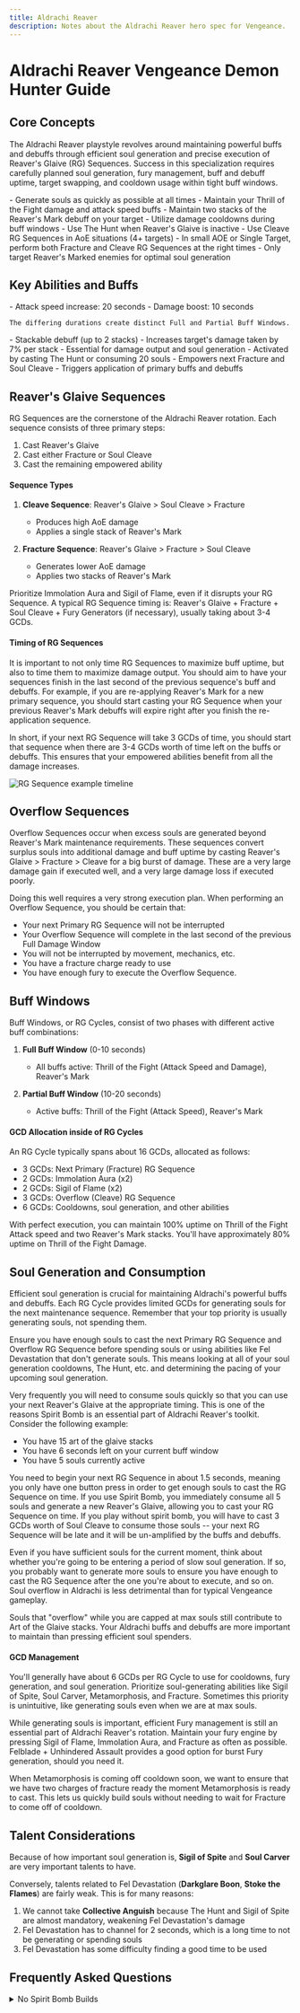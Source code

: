```yaml
---
title: Aldrachi Reaver
description: Notes about the Aldrachi Reaver hero spec for Vengeance.
---
```


# Aldrachi Reaver Vengeance Demon Hunter Guide

## Core Concepts

The Aldrachi Reaver playstyle revolves around maintaining powerful buffs and debuffs through efficient soul generation and precise execution of Reaver's Glaive (RG) Sequences. Success in this specialization requires carefully planned soul generation, fury management, buff and debuff uptime, target swapping, and cooldown usage within tight buff windows.

<Aside type="tip" title="Key Principles">
- Generate souls as quickly as possible at all times
- Maintain your Thrill of the Fight damage and attack speed buffs
- Maintain two stacks of the Reaver's Mark debuff on your target
- Utilize damage cooldowns during buff windows
- Use The Hunt when Reaver's Glaive is inactive
- Use Cleave RG Sequences in AoE situations (4+ targets)
- In small AOE or Single Target, perform both Fracture and Cleave RG Sequences at the right times
- Only target Reaver's Marked enemies for optimal soul generation
</Aside>

## Key Abilities and Buffs

<Tabs>
  <TabItem label="Thrill of the Fight">
    - Attack speed increase: 20 seconds
    - Damage boost: 10 seconds

    The differing durations create distinct Full and Partial Buff Windows.
  </TabItem>
  <TabItem label="Reaver's Mark">
    - Stackable debuff (up to 2 stacks)
    - Increases target's damage taken by 7% per stack
    - Essential for damage output and soul generation
  </TabItem>
  <TabItem label="Reaver's Glaive">
    - Activated by casting The Hunt or consuming 20 souls
    - Empowers next Fracture and Soul Cleave
    - Triggers application of primary buffs and debuffs
  </TabItem>
</Tabs>

## Reaver's Glaive Sequences

RG Sequences are the cornerstone of the Aldrachi Reaver rotation. Each sequence consists of three primary steps:

1. Cast Reaver's Glaive
2. Cast either Fracture or Soul Cleave
3. Cast the remaining empowered ability

#### Sequence Types

1. **Cleave Sequence**: Reaver's Glaive > Soul Cleave > Fracture
   - Produces high AoE damage
   - Applies a single stack of Reaver's Mark

2. **Fracture Sequence**: Reaver's Glaive > Fracture > Soul Cleave
   - Generates lower AoE damage
   - Applies two stacks of Reaver's Mark

<Aside type="caution" title="Fury Management">
Prioritize Immolation Aura and Sigil of Flame, even if it disrupts your RG Sequence. A typical RG Sequence timing is: Reaver's Glaive + Fracture + Soul Cleave + Fury Generators (if necessary), usually taking about 3-4 GCDs.
</Aside>

#### Timing of RG Sequences

It is important to not only time RG Sequences to maximize buff uptime, but also to time them to maximize damage output. You should aim to have your sequences finish in the last second of the previous sequence's buff and debuffs. For example, if you are re-applying Reaver's Mark for a new primary sequence, you should start casting your RG Sequence when your previous Reaver's Mark debuffs will expire right after you finish the re-application sequence.

In short, if your next RG Sequence will take 3 GCDs of time, you should start that sequence when there are 3-4 GCDs worth of time left on the buffs or debuffs. This ensures that your empowered abilities benefit from all the damage increases.

![RG Sequence example timeline](../../assets/aldrachi-timeline.png)

## Overflow Sequences

Overflow Sequences occur when excess souls are generated beyond Reaver's Mark maintenance requirements. These sequences convert surplus souls into additional damage and buff uptime by casting Reaver's Glaive > Fracture > Cleave for a big burst of damage. These are a very large damage gain if executed well, and a very large damage loss if executed poorly.

Doing this well requires a very strong execution plan. When performing an Overflow Sequence, you should be certain that:
- Your next Primary RG Sequence will not be interrupted
- Your Overflow Sequence will complete in the last second of the previous Full Damage Window
- You will not be interrupted by movement, mechanics, etc.
- You have a fracture charge ready to use
- You have enough fury to execute the Overflow Sequence.

## Buff Windows

Buff Windows, or RG Cycles, consist of two phases with different active buff combinations:

1. **Full Buff Window** (0-10 seconds)
   - All buffs active: Thrill of the Fight (Attack Speed and Damage), Reaver's Mark

2. **Partial Buff Window** (10-20 seconds)
   - Active buffs: Thrill of the Fight (Attack Speed), Reaver's Mark

#### GCD Allocation inside of RG Cycles

An RG Cycle typically spans about 16 GCDs, allocated as follows:

- 3 GCDs: Next Primary (Fracture) RG Sequence
- 2 GCDs: Immolation Aura (x2)
- 2 GCDs: Sigil of Flame (x2)
- 3 GCDs: Overflow (Cleave) RG Sequence
- 6 GCDs: Cooldowns, soul generation, and other abilities

<Aside type="note" title="Optimal Play">
With perfect execution, you can maintain 100% uptime on Thrill of the Fight Attack speed and two Reaver's Mark stacks. You'll have approximately 80% uptime on Thrill of the Fight Damage.
</Aside>

## Soul Generation and Consumption

Efficient soul generation is crucial for maintaining Aldrachi's powerful buffs and debuffs. Each RG Cycle provides limited GCDs for generating souls for the next maintenance sequence. Remember that your top priority is usually generating souls, not spending them.

Ensure you have enough souls to cast the next Primary RG Sequence and Overflow RG Sequence before spending souls or using abilities like Fel Devastation that don't generate souls. This means looking at all of your soul generation cooldowns, The Hunt, etc. and determining the pacing of your upcoming soul generation.

Very frequently you will need to consume souls quickly so that you can use your next Reaver's Glaive at the appropriate timing. This is one of the reasons Spirit Bomb is an essential part of Aldrachi Reaver's toolkit. Consider the following example:

- You have 15 art of the glaive stacks
- You have 6 seconds left on your current buff window
- You have 5 souls currently active

You need to begin your next RG Sequence in about 1.5 seconds, meaning you only have one button press in order to get enough souls to cast the RG Sequence on time. If you use Spirit Bomb, you immediately consume all 5 souls and generate a new Reaver's Glaive, allowing you to cast your RG Sequence on time. If you play without spirit bomb, you will have to cast 3 GCDs worth of Soul Cleave to consume those souls -- your next RG Sequence will be late and it will be un-amplified by the buffs and debuffs.

<Aside type="caution" title="Plan Ahead">
Even if you have sufficient souls for the current moment, think about whether you're going to be entering a period of slow soul generation. If so, you probably want to generate more souls to ensure you have enough to cast the RG Sequence after the one you're about to execute, and so on.
</Aside>

<Aside type="note" title="Soul Overflow">
Soul overflow in Aldrachi is less detrimental than for typical Vengeance gameplay.

Souls that "overflow" while you are capped at max souls still contribute to Art of the Glaive stacks. Your Aldrachi buffs and debuffs are more important to maintain than pressing efficient soul spenders.
</Aside>

#### GCD Management

You'll generally have about 6 GCDs per RG Cycle to use for cooldowns, fury generation, and soul generation. Prioritize soul-generating abilities like Sigil of Spite, Soul Carver, Metamorphosis, and Fracture. Sometimes this priority is unintuitive, like generating souls even when we are at max souls.

While generating souls is important, efficient Fury management is still an essential part of Aldrachi Reaver's rotation. Maintain your fury engine by pressing Sigil of Flame, Immolation Aura, and Fracture as often as possible. Felblade + Unhindered Assault provides a good option for burst Fury generation, should you need it.

<Aside type="note" title="Holding Fracture">
When Metamorphosis is coming off cooldown soon, we want to ensure that we have two charges of fracture ready the moment Metamorphosis is ready to cast. This lets us quickly build souls without needing to wait for Fracture to come off of cooldown.
</Aside>

## Talent Considerations
Because of how important soul generation is, **Sigil of Spite** and **Soul Carver** are very important talents to have.

Conversely, talents related to Fel Devastation (**Darkglare Boon**, **Stoke the Flames**) are fairly weak. This is for many reasons:

1. We cannot take **Collective Anguish** because The Hunt and Sigil of Spite are almost mandatory, weakening Fel Devastation's damage
2. Fel Devastation has to channel for 2 seconds, which is a long time to not be generating or spending souls
3. Fel Devastation has some difficulty finding a good time to be used


## Frequently Asked Questions

<details>
<summary>No Spirit Bomb Builds</summary>

No Spirit Bomb builds are not recommended for Aldrachi Reaver. They are less damage in all scenarios. This is for three reasons:
1. Spirit Bomb can consume souls quickly
2. Spirit Bomb is fire damage and amplified by things like Burning Blood and Fiery Brand
3. Spirit Bomb is uncapped AOE, so will be one of our strongest buttons in large AOE situations
4. Spirit Bomb is a huge burst of healing, which synergizes well with Incorruptible Spirit

The trade-off for dropping Spirit Bomb is a simplified rotation. =It's possible to play this way, but it comes at a significant cost.

</details>